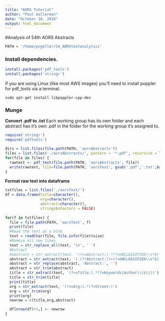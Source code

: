 ```yaml
---
title: "AORS Tutorial"
author: "Paul Gellerman"
date: "October 18, 2016"
output: html_document
---
```


#Analysis of 54th AORS Abstracts
```r
PATH = '/home/pcgeller/54_AORStextanalytics'
```
### Install dependencies.
```r
install.packages('pdf_tools')
install.packages('stringr')
```

If you are using Linux (like most AWS images) you'll need to install poppler for pdf_tools via a terminal.
```shell
sudo apt-get install libpoppler-cpp-dev
```

### Munge
**Convert .pdf to .txt**
Each working group has its own folder and each abstract has it's own .pdf in the folder for the working group it's assigned to.
```r
require('stringr')
require('pdftools')

dirs = list.files(file.path(PATH, 'aorsAbstracts'))
files = list.files('./aorsAbstracts/', pattern = '*.pdf', recursive = TRUE)
for(file in files) {
  rawtext <- pdf_text(file.path(PATH, 'aorsAbstracts', file))
  write(rawtext, file=file.path(PATH, 'aorsText', gsub('.pdf','.txt',basename(file))))
}
```
**Format raw text into dataframe**
```r
txtfiles = list.files('./aorsText/')
df = data.frame(title=character(),
                org=character(),
                abstract=character(),
                stringsAsFactors = FALSE)
                
for(f in txtfiles) {
  file = file.path(PATH, 'aorsText', f)
  print(file)
  #Read the text as a blob
  text = readChar(file, file.info(file)$size)
  #Remove all new lines
  text = str_replace_all(text, '\n', ' ')
  #Extract
  #abstract = str_extract(text, '(?<=Abstract:).*(?=UNCLASSIFIED\\s*$)')
  abstract = str_extract(text, '(.(?!Abstract:))+(?=UNCLASSIFIED\\s*$)')
  abstract = str_replace(abstract, 'Abstract:', '')
  abstract = str_trim(abstract)
  title = str_extract(text, '(?<=Title:).*(?=Keywords|Author\\(s\\))')
  title = str_trim(title)
  print(title)
  org = str_extract(text, '(?<=Org:).*(?=Street:)')
  org = str_trim(org)
  print(org)
  newrow = c(title,org,abstract)

  df[nrow(df)+1,] <- newrow
}
```